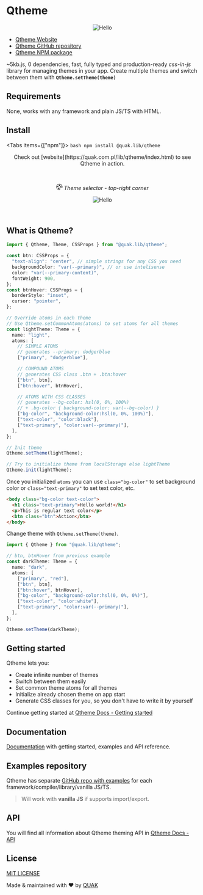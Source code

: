 
# Qtheme

<p align="center">
  <Image src="/docs/qtheme_logo.png" alt="Hello" width={100} height={102} />
</p>

- [Qtheme Website](https://quak.com.pl/lib/qtheme/index.html)
- [Qtheme GitHub repository](https://github.com/Walikuperek/Qtheme)
- [Qtheme NPM package](https://www.npmjs.com/package/@quak.lib/qtheme)

~5kb.js, 0 dependencies, fast, fully typed and production-ready _css-in-js_ library for managing themes in your app. Create multiple themes and switch between them with **`Qtheme.setTheme(theme)`**

## Requirements

None, works with any framework and plain JS/TS with HTML.

## Install

<Tabs items={["npm"]}>
  <Tab>```bash npm install @quak.lib/qtheme ```</Tab>
</Tabs>
<br />

<p align="center">
  Check out [website](https://quak.com.pl/lib/qtheme/index.html) to see Qtheme
  in action.
</p>
<br />

<p align="center">
  <svg width="16" height="16" fill="currentColor" viewBox="0 0 16 16">
    <path d="M8 5a1.5 1.5 0 1 0 0-3 1.5 1.5 0 0 0 0 3zm4 3a1.5 1.5 0 1 0 0-3 1.5 1.5 0 0 0 0 3zM5.5 7a1.5 1.5 0 1 1-3 0 1.5 1.5 0 0 1 3 0zm.5 6a1.5 1.5 0 1 0 0-3 1.5 1.5 0 0 0 0 3z" />
    <path d="M16 8c0 3.15-1.866 2.585-3.567 2.07C11.42 9.763 10.465 9.473 10 10c-.603.683-.475 1.819-.351 2.92C9.826 14.495 9.996 16 8 16a8 8 0 1 1 8-8zm-8 7c.611 0 .654-.171.655-.176.078-.146.124-.464.07-1.119-.014-.168-.037-.37-.061-.591-.052-.464-.112-1.005-.118-1.462-.01-.707.083-1.61.704-2.314.369-.417.845-.578 1.272-.618.404-.038.812.026 1.16.104.343.077.702.186 1.025.284l.028.008c.346.105.658.199.953.266.653.148.904.083.991.024C14.717 9.38 15 9.161 15 8a7 7 0 1 0-7 7z" />
  </svg>
  <em>Theme selector - top-right corner</em>
</p>

<p align="center">
  <Image
    src="/docs/qtheme_webpage_tin.png"
    alt="Hello"
    width={1000}
    height={729}
  />
</p>
<br />

## What is Qtheme?

```typescript
import { Qtheme, Theme, CSSProps } from "@quak.lib/qtheme";

const btn: CSSProps = {
  "text-align": "center", // simple strings for any CSS you need
  backgroundColor: "var(--primary)", // or use intelisense
  color: "var(--primary-content)",
  fontWeight: 900,
};
const btnHover: CSSProps = {
  borderStyle: "inset",
  cursor: "pointer",
};

// Override atoms in each theme
// Use Qtheme.setCommonAtoms(atoms) to set atoms for all themes
const lightTheme: Theme = {
  name: "light",
  atoms: [
    // SIMPLE ATOMS
    // generates --primary: dodgerblue
    ["primary", "dodgerblue"],

    // COMPOUND ATOMS
    // generates CSS class .btn + .btn:hover
    ["btn", btn],
    ["btn:hover", btnHover],

    // ATOMS WITH CSS CLASSES
    // generates --bg-color: hsl(0, 0%, 100%)
    // + .bg-color { background-color: var(--bg-color) }
    ["bg-color", "background-color:hsl(0, 0%, 100%)"],
    ["text-color", "color:black"],
    ["text-primary", "color:var(--primary)"],
  ],
};

// Init theme
Qtheme.setTheme(lightTheme);

// Try to initialize theme from localStorage else lightTheme
Qtheme.init(lightTheme);
```

Once you initialized `atoms` you can use `class="bg-color"` to set background color or `class="text-primary"` to set text color, etc.

```html
<body class="bg-color text-color">
  <h1 class="text-primary">Hello world!</h1>
  <p>This is regular text color</p>
  <btn class="btn">Action</btn>
</body>
```

Change theme with `Qtheme.setTheme(theme)`.

```typescript
import { Qtheme } from "@quak.lib/qtheme";

// btn, btnHover from previous example
const darkTheme: Theme = {
  name: "dark",
  atoms: [
    ["primary", "red"],
    ["btn", btn],
    ["btn:hover", btnHover],
    ["bg-color", "background-color:hsl(0, 0%, 0%)"],
    ["text-color", "color:white"],
    ["text-primary", "color:var(--primary)"],
  ],
};

Qtheme.setTheme(darkTheme);
```

## Getting started

Qtheme lets you:

- Create infinite number of themes
- Switch between them easily
- Set common theme atoms for all themes
- Initialize already chosen theme on app start
- Generate CSS classes for you, so you don't have to write it by yourself

Continue getting started at [Qtheme Docs - Getting started](https://quak.com.pl/lib/qtheme/docs/getting-started.html)

## Documentation

[Documentation](https://quak.com.pl/lib/qtheme/docs.html) with getting started, examples and API reference.

## Examples repository

Qtheme has separate [GitHub repo with examples](https://github.com/Walikuperek/Qtheme-examples) for each framework/compiler/library/vanilla JS/TS.

> Will work with **vanilla JS** if supports import/export.

## API

You will find all information about Qtheme theming API in [Qtheme Docs - API](https://quak.com.pl/lib/qtheme/docs/api.html)

## License

[MIT LICENSE](https://github.com/Walikuperek/Qtheme/blob/master/LICENSE)

Made & maintained with ❤️ by [QUAK](https://quak.com.pl)
